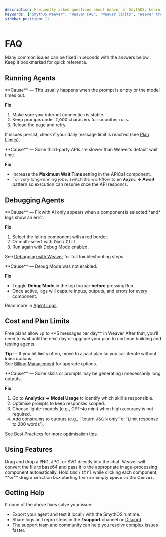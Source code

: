 ```yaml
---
description: Frequently asked questions about Weaver in SmythOS. Learn about plan limits, running agents, debugging issues, and controlling costs.
keywords: ["SmythOS Weaver", "Weaver FAQ", "Weaver limits", "Weaver troubleshooting", "Fix with AI issues", "agent logs", "billing and plans", "no code agent orchestration"]
sidebar_position: 11
---
```


# FAQ

<InfoCallout title="Save This Page">
Many common issues can be fixed in seconds with the answers below. Keep it bookmarked for quick reference.
</InfoCallout>

<Spacer size="md" />

## Running Agents

<InfoCallout title="“Run” Does Nothing" collapsible>
**Cause** — This usually happens when the prompt is empty or the model times out.  

**Fix**  
1. Make sure your internet connection is stable.  
2. Keep prompts under 2,000 characters for smoother runs.  
3. Reload the page and retry.  

If issues persist, check if your daily message limit is reached (see [Plan Limits](#plan-limits)).
</InfoCallout>

<Spacer size="sm" />

<InfoCallout title="External API Calls Time Out" collapsible>
**Cause** — Some third-party APIs are slower than Weaver’s default wait time.  

**Fix**  
- Increase the **Maximum Wait Time** setting in the APICall component.  
- For very long-running jobs, switch the workflow to an **Async → Await** pattern so execution can resume once the API responds.  
</InfoCallout>

<Spacer size="md" />

## Debugging Agents

<InfoCallout title="“Fix with AI” Button Is Not Visible" collapsible>
**Cause** — Fix with AI only appears when a component is selected *and* logs show an error.  

**Fix**  
1. Select the failing component with a red border.  
2. Or multi-select with <kbd>Cmd</kbd> / <kbd>Ctrl</kbd>.  
3. Run again with Debug Mode enabled.  

See [Debugging with Weaver](/docs/agent-weaver/debugging-agents) for full troubleshooting steps.  
</InfoCallout>

<Spacer size="sm" />

<InfoCallout title="Logs Are Empty" collapsible>
**Cause** — Debug Mode was not enabled.  

**Fix**  
- Toggle **Debug Mode** in the top toolbar **before** pressing Run.  
- Once active, logs will capture inputs, outputs, and errors for every component.  

Read more in [Agent Logs](/docs/agent-studio/manage-agents/logs).  
</InfoCallout>

<Spacer size="md" />

## Cost and Plan Limits

<InfoCallout title="Plan Limits on Free Accounts" collapsible>
Free plans allow up to **5 messages per day** in Weaver. After that, you’ll need to wait until the next day or upgrade your plan to continue building and testing agents.  

**Tip** — If you hit limits often, move to a paid plan so you can iterate without interruptions.  
See [Billing Management](/docs/account-management/billing-management) for upgrade options.
</InfoCallout>

<Spacer size="sm" />

<InfoCallout title="Agent Consumes Too Many Tokens" collapsible>
**Cause** — Some skills or prompts may be generating unnecessarily long outputs.  

**Fix**  
1. Go to **Analytics → Model Usage** to identify which skill is responsible.  
2. Optimise prompts to keep responses scoped.  
3. Choose lighter models (e.g., GPT-4o mini) when high accuracy is not required.  
4. Add constraints to outputs (e.g., “Return JSON only” or “Limit response to 200 words”).  

See [Best Practices](/docs/agent-weaver/best-practices) for more optimisation tips.  
</InfoCallout>

<Spacer size="md" />

## Using Features

<InfoCallout title="Upload an Image" collapsible>
Drag and drop a PNG, JPG, or SVG directly into the chat. Weaver will convert the file to base64 and pass it to the appropriate image-processing component automatically.  
</InfoCallout>

<Spacer size="sm" />

<InfoCallout title="Select Multiple Components" collapsible>
Hold <kbd>Cmd</kbd> / <kbd>Ctrl</kbd> while clicking each component, **or** drag a selection box starting from an empty space on the Canvas.  
</InfoCallout>

<Spacer size="md" />

## Getting Help

<InfoCallout title="Still Stuck?" collapsible>
If none of the above fixes solve your issue:  

- Export your agent and test it locally with the SmythOS runtime.  
- Share logs and repro steps in the **#support** channel on [Discord](https://discord.gg/smythos).  
- The support team and community can help you resolve complex issues faster.  
</InfoCallout>

<Divider/>
